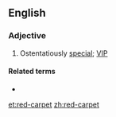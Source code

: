 {{also|red carpet}}
==English==

===Adjective===
{{en-adj|head=[[red]]-[[carpet]]|-}}

# Ostentatiously [[special]]; [[VIP]]

====Related terms====
* {{l|en|red carpet}}

[[et:red-carpet]]
[[zh:red-carpet]]